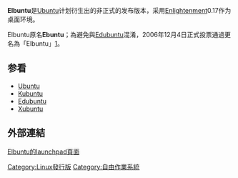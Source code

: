 {{noteTA
|G1=IT
}}
'''Elbuntu'''是[[Ubuntu|Ubuntu]]计划衍生出的非正式的发布版本，采用[[Enlightenment|Enlightenment]]0.17作为桌面环境。

Elbuntu原名'''Ebuntu'''；為避免與[[Edubuntu|Edubuntu]]混淆，2006年12月4日正式投票通過更名為「Elbuntu」[https://launchpad.net/ebuntu/+bug/70689]{{dead link|date=2018年2月 |bot=InternetArchiveBot |fix-attempted=yes }}。

== 参看 ==
*[[Ubuntu|Ubuntu]]
*[[Kubuntu|Kubuntu]]
*[[Edubuntu|Edubuntu]]
*[[Xubuntu|Xubuntu]]

== 外部連結 ==
[https://launchpad.net/elbuntu Elbuntu的launchpad頁面]{{Wayback|url=https://launchpad.net/elbuntu |date=20110906020819 }}

{{Ubuntu分支}}

[[Category:Linux發行版|Category:Linux發行版]]
[[Category:自由作業系統|Category:自由作業系統]]


{{linux-stub}}